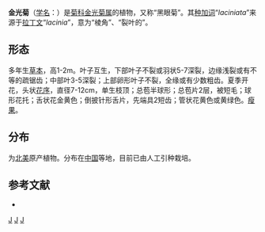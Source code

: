 {{Speciesbox
| image = Oohangousou.JPG
| image caption = 金光菊
| genus = Rudbeckia
| species = laciniata
| authority = [[L.|L.]], 1753
}}

'''金光菊'''（[[学名|学名]]：{{lang|la|''Rudbeckia laciniata''}}）是[[菊科|菊科]][[金光菊属|金光菊属]]的植物，又称“黑眼菊”。其[[种加词|种加词]]“''laciniata''”来源于[[拉丁文|拉丁文]]“''lacinia''”，意为“棱角”、“裂叶的”。

== 形态 ==
多年生[[草本|草本]]，高1-2m。叶子互生，下部叶子不裂或羽状5-7深裂，边缘浅裂或有不等的疏锯齿；中部叶3-5深裂；上部卵形叶子不裂，全缘或有少数粗齿。夏季开花，头状[[花序|花序]]，直径7-12cm，单生枝顶；总苞半球形；总苞片2层，被短毛；球形花托；舌状花金黄色；倒披针形舌片，先端具2短齿；管状花黄色或黄绿色。[[瘦果|瘦果]]。

== 分布 ==
为[[北美|北美]]原产植物。分布在[[中国|中国]]等地，目前已由人工引种栽培。

== 参考文献 ==
<div class="references-small">
* {{cite web| url =http://www.bioinfo.cn/db05/KmzwSpecies.php?action=view&id=4778| title =金光菊| work =《中国高等植物数据库全库》| publisher =中国科学院微生物研究所| author =昆明植物研究所| accessdate =2009-02-25| deadurl =yes| archiveurl =https://web.archive.org/web/20160305040748/http://www.bioinfo.cn/db05/KmzwSpecies.php?action=view&id=4778| archivedate =2016-03-05}}
</div>
{{Taxonbar|from=Q1194614}}

[[Category:金光菊属|J]]
[[Category:1753年描述的植物|J]]
[[Category:卡尔·林奈命名的生物分类|J]]